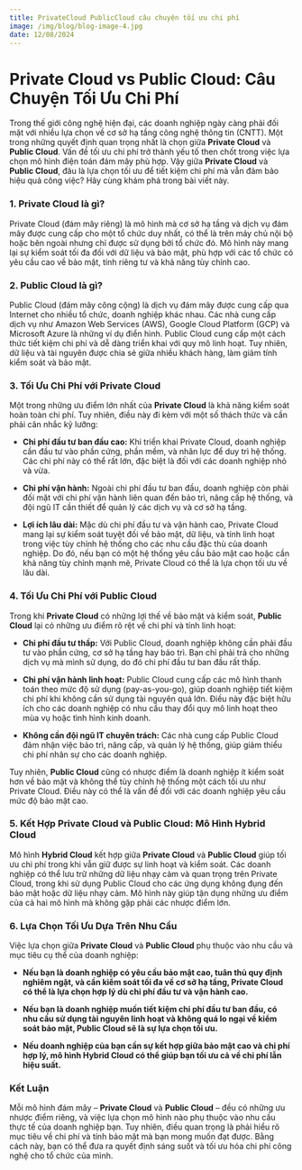 ```yaml
---
title: PrivateCloud PublicCloud câu chuyện tối ưu chi phí
image: /img/blog/blog-image-4.jpg
date: 12/08/2024
---
```


# Private Cloud vs Public Cloud: Câu Chuyện Tối Ưu Chi Phí

Trong thế giới công nghệ hiện đại, các doanh nghiệp ngày càng phải đối mặt với nhiều lựa chọn về cơ sở hạ tầng công nghệ thông tin (CNTT). Một trong những quyết định quan trọng nhất là chọn giữa **Private Cloud** và **Public Cloud**. Vấn đề tối ưu chi phí trở thành yếu tố then chốt trong việc lựa chọn mô hình điện toán đám mây phù hợp. Vậy giữa **Private Cloud** và **Public Cloud**, đâu là lựa chọn tối ưu để tiết kiệm chi phí mà vẫn đảm bảo hiệu quả công việc? Hãy cùng khám phá trong bài viết này.

### 1. Private Cloud là gì?

Private Cloud (đám mây riêng) là mô hình mà cơ sở hạ tầng và dịch vụ đám mây được cung cấp cho một tổ chức duy nhất, có thể là trên máy chủ nội bộ hoặc bên ngoài nhưng chỉ được sử dụng bởi tổ chức đó. Mô hình này mang lại sự kiểm soát tối đa đối với dữ liệu và bảo mật, phù hợp với các tổ chức có yêu cầu cao về bảo mật, tính riêng tư và khả năng tùy chỉnh cao.

### 2. Public Cloud là gì?

Public Cloud (đám mây công cộng) là dịch vụ đám mây được cung cấp qua Internet cho nhiều tổ chức, doanh nghiệp khác nhau. Các nhà cung cấp dịch vụ như Amazon Web Services (AWS), Google Cloud Platform (GCP) và Microsoft Azure là những ví dụ điển hình. Public Cloud cung cấp một cách thức tiết kiệm chi phí và dễ dàng triển khai với quy mô linh hoạt. Tuy nhiên, dữ liệu và tài nguyên được chia sẻ giữa nhiều khách hàng, làm giảm tính kiểm soát và bảo mật.

### 3. Tối Ưu Chi Phí với Private Cloud

Một trong những ưu điểm lớn nhất của **Private Cloud** là khả năng kiểm soát hoàn toàn chi phí. Tuy nhiên, điều này đi kèm với một số thách thức và cần phải cân nhắc kỹ lưỡng:

- **Chi phí đầu tư ban đầu cao:** Khi triển khai Private Cloud, doanh nghiệp cần đầu tư vào phần cứng, phần mềm, và nhân lực để duy trì hệ thống. Các chi phí này có thể rất lớn, đặc biệt là đối với các doanh nghiệp nhỏ và vừa.
- **Chi phí vận hành:** Ngoài chi phí đầu tư ban đầu, doanh nghiệp còn phải đối mặt với chi phí vận hành liên quan đến bảo trì, nâng cấp hệ thống, và đội ngũ IT cần thiết để quản lý các dịch vụ và cơ sở hạ tầng.

- **Lợi ích lâu dài:** Mặc dù chi phí đầu tư và vận hành cao, Private Cloud mang lại sự kiểm soát tuyệt đối về bảo mật, dữ liệu, và tính linh hoạt trong việc tùy chỉnh hệ thống cho các nhu cầu đặc thù của doanh nghiệp. Do đó, nếu bạn có một hệ thống yêu cầu bảo mật cao hoặc cần khả năng tùy chỉnh mạnh mẽ, Private Cloud có thể là lựa chọn tối ưu về lâu dài.

### 4. Tối Ưu Chi Phí với Public Cloud

Trong khi **Private Cloud** có những lợi thế về bảo mật và kiểm soát, **Public Cloud** lại có những ưu điểm rõ rệt về chi phí và tính linh hoạt:

- **Chi phí đầu tư thấp:** Với Public Cloud, doanh nghiệp không cần phải đầu tư vào phần cứng, cơ sở hạ tầng hay bảo trì. Bạn chỉ phải trả cho những dịch vụ mà mình sử dụng, do đó chi phí đầu tư ban đầu rất thấp.

- **Chi phí vận hành linh hoạt:** Public Cloud cung cấp các mô hình thanh toán theo mức độ sử dụng (pay-as-you-go), giúp doanh nghiệp tiết kiệm chi phí khi không cần sử dụng tài nguyên quá lớn. Điều này đặc biệt hữu ích cho các doanh nghiệp có nhu cầu thay đổi quy mô linh hoạt theo mùa vụ hoặc tình hình kinh doanh.

- **Không cần đội ngũ IT chuyên trách:** Các nhà cung cấp Public Cloud đảm nhận việc bảo trì, nâng cấp, và quản lý hệ thống, giúp giảm thiểu chi phí nhân sự cho các doanh nghiệp.

Tuy nhiên, **Public Cloud** cũng có nhược điểm là doanh nghiệp ít kiểm soát hơn về bảo mật và không thể tùy chỉnh hệ thống một cách tối ưu như Private Cloud. Điều này có thể là vấn đề đối với các doanh nghiệp yêu cầu mức độ bảo mật cao.

### 5. Kết Hợp Private Cloud và Public Cloud: Mô Hình Hybrid Cloud

Mô hình **Hybrid Cloud** kết hợp giữa **Private Cloud** và **Public Cloud** giúp tối ưu chi phí trong khi vẫn giữ được sự linh hoạt và kiểm soát. Các doanh nghiệp có thể lưu trữ những dữ liệu nhạy cảm và quan trọng trên Private Cloud, trong khi sử dụng Public Cloud cho các ứng dụng không đụng đến bảo mật hoặc dữ liệu nhạy cảm. Mô hình này giúp tận dụng những ưu điểm của cả hai mô hình mà không gặp phải các nhược điểm lớn.

### 6. Lựa Chọn Tối Ưu Dựa Trên Nhu Cầu

Việc lựa chọn giữa **Private Cloud** và **Public Cloud** phụ thuộc vào nhu cầu và mục tiêu cụ thể của doanh nghiệp:

- **Nếu bạn là doanh nghiệp có yêu cầu bảo mật cao, tuân thủ quy định nghiêm ngặt, và cần kiểm soát tối đa về cơ sở hạ tầng, Private Cloud có thể là lựa chọn hợp lý dù chi phí đầu tư và vận hành cao.**
- **Nếu bạn là doanh nghiệp muốn tiết kiệm chi phí đầu tư ban đầu, có nhu cầu sử dụng tài nguyên linh hoạt và không quá lo ngại về kiểm soát bảo mật, Public Cloud sẽ là sự lựa chọn tối ưu.**

- **Nếu doanh nghiệp của bạn cần sự kết hợp giữa bảo mật cao và chi phí hợp lý, mô hình Hybrid Cloud có thể giúp bạn tối ưu cả về chi phí lẫn hiệu suất.**

### Kết Luận

Mỗi mô hình đám mây – **Private Cloud** và **Public Cloud** – đều có những ưu nhược điểm riêng, và việc lựa chọn mô hình nào phụ thuộc vào nhu cầu thực tế của doanh nghiệp bạn. Tuy nhiên, điều quan trọng là phải hiểu rõ mục tiêu về chi phí và tính bảo mật mà bạn mong muốn đạt được. Bằng cách này, bạn có thể đưa ra quyết định sáng suốt và tối ưu hóa chi phí công nghệ cho tổ chức của mình.

